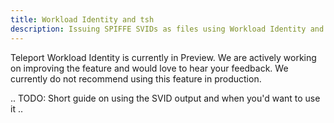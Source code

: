 ```yaml
---
title: Workload Identity and tsh
description: Issuing SPIFFE SVIDs as files using Workload Identity and Machine ID
---
```


<Admonition type="tip" title="Preview">
Teleport Workload Identity is currently in Preview. We are actively working on
improving the feature and would love to hear your feedback. We currently do
not recommend using this feature in production.
</Admonition>

.. TODO: Short guide on using the SVID output and when you'd want to use it ..